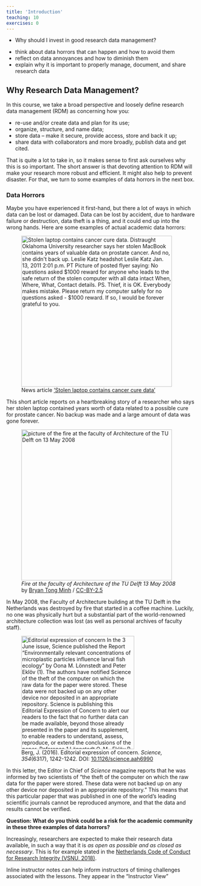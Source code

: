 ```yaml
---
title: 'Introduction'
teaching: 10
exercises: 0
---
```


::: questions
-   Why should I invest in good research data management?
:::

::::::::::::::::::::::::::::::::::::: objectives

- think about data horrors that can happen and how to avoid them
- reflect on data annoyances and how to diminish them
- explain why it is important to properly manage, document, and share research data

::::::::::::::::::::::::::::::::::::::::::::::::


## Why Research Data Management?

In this course, we take a broad perspective and loosely define research data management (RDM) as concerning how you:

- re-use and/or create data and plan for its use;
- organize, structure, and name data;
- store data – make it secure, provide access, store and back it up;
- share data with collaborators and more broadly, publish data and get cited. 

That is quite a lot to take in, so it makes sense to first ask ourselves why this is so important. The short answer is that devoting attention to RDM will make your research more robust and efficient. It might also help to prevent disaster. For that, we turn to some examples of data horrors in the next box.

::: prereq
### Data Horrors

Maybe you have experienced it first-hand, but there a lot of ways in which data can be lost or damaged. Data can be lost by accident, due to hardware failure or destruction, data theft is a thing, and it could end up into the wrong hands. Here are some examples of actual academic data horrors:

![News article ['Stolen laptop contains cancer cure data'](https://web.archive.org/web/20220327160304/https:/www.cnet.com/culture/stolen-laptop-contains-cancer-cure-data/)](fig/stolen-laptop-contains-cancer-cure-data.png){width="400" alt="Stolen laptop contains cancer cure data. 
Distraught Oklahoma University researcher says her stolen MacBook contains years of valuable data on prostate cancer. And no, she didn't back up.
Leslie Katz headshot
Leslie Katz
Jan. 13, 2011 2:01 p.m. PT
Picture of posted flyer saying: 
No questions asked
$1000 reward
for anyone who leads to the safe return of
the stolen computer with all data intact
When, Where, What, Contact details.
PS. Thief, it is OK. Everybody makes mistake. Please return my computer safely for no questions asked - $1000 reward. If so, I would be forever grateful to you."}

This short article reports on a heartbreaking story of a researcher who says her stolen laptop contained years worth of data related to a possible cure for prostate cancer. No backup was made and a large amount of data was gone forever.

![*Fire at the faculty of Architecture of the TU Delft 13 May 2008* by [Bryan Tong Minh](https://commons.wikimedia.org/wiki/User:Bryan) / [CC-BY-2.5](https://creativecommons.org/licenses/by/2.5/)](fig/fire_bouwkunde-TU-Delft_20080513.jpg){width="400" alt="picture of the fire at the faculty of Architecture of the TU Delft on 13 May 2008"}

In May 2008, the Faculty of Architecture building at the TU Delft in the Netherlands was destroyed by fire that started in a coffee machine. Luckily, no one was physically hurt but a substantial part of the world-renowned architecture collection was lost (as well as personal archives of faculty staff). 

![Berg, J. (2016). Editorial expression of concern. *Science, 354*(6317), 1242-1242. DOI: [10.1126/science.aah6990](https://doi.org/10.1126/science.aah6990)](fig/expression-of-concern_Science_2016.png){width="300" alt="Editorial expression of concern
In the 3 June issue, Science published the Report “Environmentally relevant concentrations of microplastic particles influence larval fish ecology” by Oona M. Lönnstedt and Peter Eklöv (1). The authors have notified Science of the theft of the computer on which the raw data for the paper were stored. These data were not backed up on any other device nor deposited in an appropriate repository. Science is publishing this Editorial Expression of Concern to alert our readers to the fact that no further data can be made available, beyond those already presented in the paper and its supplement, to enable readers to understand, assess, reproduce, or extend the conclusions of the paper.
Reference
1 Lönnstedt O. M., Eklöv P., Science 352, 1213 (2016)."}

In this letter, the Editor in Chief of *Science* magazine reports that he was informed by two scientists of "the theft of the computer on which the raw data for the paper were stored. These data were not backed up on any other device nor deposited in an appropriate repository." This means that this particular paper that was published in one of the world's leading scientific journals cannot be reproduced anymore, and that the data and results cannot be verified.

**Question: What do you think could be a risk for the academic community in these three examples of data horrors?**

:::


Increasingly, researchers are expected to make their research data available, in such a way that it is *as open as possible and as closed as necessary*. This is for example stated in the [Netherlands Code of Conduct for Research Integrity (VSNU, 2018)](https://doi.org/10.17026/dans-2cj-nvwu).



:::::::::::::::::::::::::::::::::::::::::::::::::::::::::::::::::::: instructor

Inline instructor notes can help inform instructors of timing challenges
associated with the lessons. They appear in the "Instructor View"

::::::::::::::::::::::::::::::::::::::::::::::::::::::::::::::::::::::::::::::::
